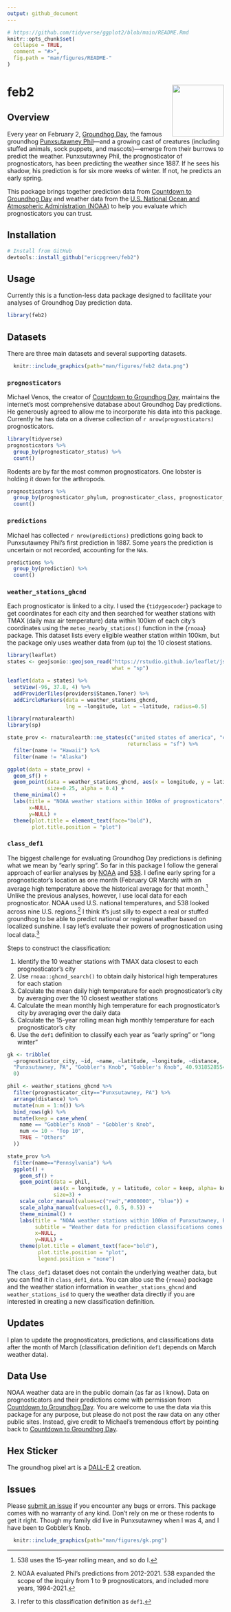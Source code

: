 ```yaml
---
output: github_document
---
```


<!-- README.md is generated from README.Rmd -->

```r
# https://github.com/tidyverse/ggplot2/blob/main/README.Rmd
knitr::opts_chunk$set(
  collapse = TRUE,
  comment = "#>",
  fig.path = "man/figures/README-"
)
```

# feb2 <img src="man/figures/hex.png" align="right" alt="" width="120" />

## Overview

Every year on February 2, [Groundhog Day](https://en.wikipedia.org/wiki/Groundhog_Day), the famous groundhog [Punxsutawney Phil](https://en.wikipedia.org/wiki/Punxsutawney_Phil)—and a growing cast of creatures (including stuffed animals, sock puppets, and mascots)—emerge from their burrows to predict the weather. Punxsutawney Phil, the prognosticator of prognosticators, has been predicting the weather since 1887. If he sees his shadow, his prediction is for six more weeks of winter. If not, he predicts an early spring. 

This package brings together prediction data from [Countdown to Groundhog Day](https://countdowntogroundhogday.com/) and weather data from the [U.S. National Ocean and Atmospheric Administration (NOAA)](https://www.noaa.gov/) to help you evaluate which prognosticators you can trust. 

## Installation

```r
# Install from GitHub
devtools::install_github("ericpgreen/feb2")
```

## Usage

Currently this is a function-less data package designed to facilitate your analyses of Groundhog Day prediction data. 

```r
library(feb2)
```


## Datasets

There are three main datasets and several supporting datasets.

```r
  knitr::include_graphics(path="man/figures/feb2 data.png")
```

### `prognosticators`

Michael Venos, the creator of [Countdown to Groundhog Day](https://countdowntogroundhogday.com/), maintains the internet's most comprehensive database about Groundhog Day predictions. He generously agreed to allow me to incorporate his data into this package. Currently he has data on a diverse collection of `r nrow(prognosticators)` prognosticators. 

```r
library(tidyverse)
prognosticators %>%
  group_by(prognosticator_status) %>%
  count()
```

Rodents are by far the most common prognosticators. One lobster is holding it down for the arthropods.

```r
prognosticators %>%
  group_by(prognosticator_phylum, prognosticator_class, prognosticator_order) %>%
  count()
```

### `predictions`

Michael has collected `r nrow(predictions)` predictions going back to Punxsutawney Phil's first prediction in 1887. Some years the prediction is uncertain or not recorded, accounting for the `NA`s.

```r
predictions %>%
  group_by(prediction) %>%
  count()
```

### `weather_stations_ghcnd`

Each prognosticator is linked to a city. I used the {`tidygeocoder`} package to get coordinates for each city and then searched for weather stations with TMAX (daily max air temperature) data within 100km of each city's coordinates using the `meteo_nearby_stations()` function in the {`rnoaa`} package. This dataset lists every eligible weather station within 100km, but the package only uses weather data from (up to) the 10 closest stations.

```r
library(leaflet)
states <- geojsonio::geojson_read("https://rstudio.github.io/leaflet/json/us-states.geojson", 
                                  what = "sp")

leaflet(data = states) %>%
  setView(-96, 37.8, 4) %>%
  addProviderTiles(providers$Stamen.Toner) %>%
  addCircleMarkers(data = weather_stations_ghcnd,
                   lng = ~longitude, lat = ~latitude, radius=0.5)
```

```r
library(rnaturalearth)
library(sp)

state_prov <- rnaturalearth::ne_states(c("united states of america", "canada"),
                                       returnclass = "sf") %>%
  filter(name != "Hawaii") %>%
  filter(name != "Alaska")

ggplot(data = state_prov) + 
  geom_sf() +
  geom_point(data = weather_stations_ghcnd, aes(x = longitude, y = latitude),
             size=0.25, alpha = 0.4) +
  theme_minimal() +
  labs(title = "NOAA weather stations within 100km of prognosticators",
       x=NULL,
       y=NULL) +
  theme(plot.title = element_text(face="bold"),
        plot.title.position = "plot")
```



### `class_def1`

The biggest challenge for evaluating Groundhog Day predictions is defining what we mean by "early spring". So far in this package I follow the general approach of earlier analyses by [NOAA](https://www.ncei.noaa.gov/news/groundhog-day-forecasts-and-climate-history) and [538](https://fivethirtyeight.com/features/groundhogs-do-not-make-good-meteorologists/). I define early spring for a prognosticator's location as one month (February OR March) with an average high temperature above the historical average for that month.[^15days] Unlike the previous analyses, however, I use local data for each prognosticator. NOAA used U.S. national temperatures, and 538 looked across nine U.S. regions.[^years] I think it's just silly to expect a real or stuffed groundhog to be able to predict national or regional weather based on localized sunshine. I say let's evaluate their powers of prognostication using local data.[^def1]

[^15days]: 538 uses the 15-year rolling mean, and so do I.

[^years]: NOAA evaluated Phil's predictions from 2012-2021. 538 expanded the scope of the inquiry from 1 to 9 prognosticators, and included more years, 1994-2021. 

[^def1]: I refer to this classification definition as `def1`.

Steps to construct the classification: 

1. Identify the 10 weather stations with TMAX data closest to each prognosticator's city
2. Use `rnoaa::ghcnd_search()` to obtain daily historical high temperatures for each station
3. Calculate the mean daily high temperature for each prognosticator's city by averaging over the 10 closest weather stations
4. Calculate the mean monthly high temperature for each prognosticator's city by averaging over the daily data
5. Calculate the 15-year rolling mean high monthly temperature for each prognosticator's city
6. Use the `def1` definition to classify each year as "early spring" or "long winter"

```r
gk <- tribble(
  ~prognosticator_city, ~id, ~name, ~latitude, ~longitude, ~distance,
  "Punxsutawney, PA", "Gobbler's Knob", "Gobbler's Knob", 40.93185285540005, -78.95731896931149,
  0)

phil <- weather_stations_ghcnd %>%
  filter(prognosticator_city=="Punxsutawney, PA") %>%
  arrange(distance) %>%
  mutate(num = 1:n()) %>%
  bind_rows(gk) %>%
  mutate(keep = case_when(
    name == "Gobbler's Knob" ~ "Gobbler's Knob",
    num <= 10 ~ "Top 10",
    TRUE ~ "Others"
  ))

state_prov %>% 
  filter(name=="Pennsylvania") %>% 
  ggplot() + 
    geom_sf() + 
    geom_point(data = phil, 
               aes(x = longitude, y = latitude, color = keep, alpha= keep),
               size=3) + 
    scale_color_manual(values=c("red","#000000", "blue")) + 
    scale_alpha_manual(values=c(1, 0.5, 0.5)) +
    theme_minimal() +
    labs(title = "NOAA weather stations within 100km of Punxsutawney, PA",
         subtitle = "Weather data for prediction classifications comes from 10 closest stations (blue)", 
         x=NULL,
         y=NULL) +
    theme(plot.title = element_text(face="bold"),
          plot.title.position = "plot",
          legend.position = "none")
```

The `class_def1` dataset does not contain the underlying weather data, but you can find it in `class_def1_data`. You can also use the {`rnoaa`} package and the weather station information in `weather_stations_ghcnd` and `weather_stations_isd` to query the weather data directly if you are interested in creating a new classification definition.

## Updates

I plan to update the prognosticators, predictions, and classifications data after the month of March (classification definition `def1` depends on March weather data).

## Data Use

NOAA weather data are in the public domain (as far as I know). Data on prognosticators and their predictions come with permission from [Countdown to Groundhog Day](https://countdowntogroundhogday.com/). You are welcome to use the data via this package for any purpose, but please do not post the raw data on any other public sites. Instead, give credit to Michael's tremendous effort by pointing back to [Countdown to Groundhog Day](https://countdowntogroundhogday.com/).

## Hex Sticker

The groundhog pixel art is a [DALL-E 2](https://openai.com/dall-e-2/) creation.

## Issues

Please [submit an issue](https://github.com/ericpgreen/feb2/issues) if you encounter any bugs or errors. This package comes with no warranty of any kind. Don't rely on me or these rodents to get it right. Though my family did live in Punxsutawney when I was 4, and I have been to Gobbler's Knob.

```r
  knitr::include_graphics(path="man/figures/gk.png")
```
